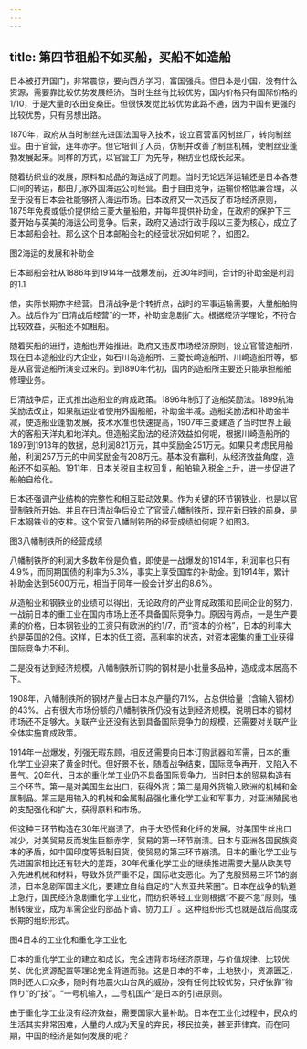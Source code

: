 ```yaml
---
---
---
```

title: 第四节租船不如买船，买船不如造船
---



日本被打开国门，非常震惊，要向西方学习，富国强兵。但日本是小国，没有什么资源，需要靠比较优势发展经济。当时生丝有比较优势，国内价格只有国际价格的1/10，于是大量的农田变桑田。但很快发觉比较优势此路不通，因为中国有更强的比较优势，只有另想出路。

1870年，政府从当时制丝先进国法国导入技术，设立官营富冈制丝厂，转向制丝业。由于官营，连年赤字。但它培训了人员，仿制并改善了制丝机械，使制丝业蓬勃发展起来。同样的方式，以官营工厂为先导，棉纺业也成长起来。

随着纺织业的发展，原料和成品的海运成了问题。当时无论远洋运输还是日本各港口间的转运，都由几家外国海运公司经营。由于自由竞争，运输价格低廉合理，以至于没有日本会社能够挤入海运市场。日本政府又一次违反了市场经济原则，1875年免费或低价提供给三菱大量船舶，并每年提供补助金，在政府的保护下三菱开始与英美的海运公司竞争。后来，政府又通过行政手段以三菱为核心，成立了日本邮船会社。那么这个日本邮船会社的经营状况如何呢？，如图2。

图2海运的发展和补助金

日本邮船会社从1886年到1914年一战爆发前，近30年时间，合计的补助金是利润的1.1

倍，实际长期赤字经营。日清战争是个转折点，战时的军事运输需要，大量船舶购入。战后作为“日清战后经营”的一环，补助金急剧扩大。根据经济学理论，不符合比较效益，买船还不如租船。

随着买船的进行，造船也开始推进。政府又违反市场经济原则，设立官营造船所，现在日本造船业的大企业，如石川岛造船所、三菱长崎造船所、川崎造船所等，都是从官营造船所演变过来的。到1890年代初，国内的造船所主要还只能承担船舶修理业务。

日清战争后，正式推出造船业的育成政策。1896年制订了造船奖励法。1899航海奖励法改正，如果航运业者使用外国船舶，补助金半减。造船奖励法和补助金半减，使造船业蓬勃发展，技术水准也快速提高，1907年三菱建造了当时世界上最大的客船天洋丸和地洋丸。但造船奖励法的经济效益如何呢，根据川崎造船所的1897到1913年的数据，总利润821万元，其中奖励金251万元。如果只考虑民用船舶，利润257万元的中间奖励金有208万元。基本没有赢利，从经济效益角度，造船还不如买船。1911年，日本关税自主权回复，船舶输入税金上升，进一步促进了船舶自给化。

日本还强调产业结构的完整性和相互联动效果。作为关键的环节钢铁业，也是以官营制铁所开始。并且在日清战争后设立了官营八幡制铁所，现在新日铁的前身，是日本钢铁业的支柱。这个官营八幡制铁所的经营成绩如何呢？如图3。

图3八幡制铁所的经营成绩

八幡制铁所的利润大多数年份是负值，即使是一战爆发的1914年，利润率也只有4.9%，而同期国债的利率为5.3%，事实上享受国库的补助金。到1914年，累计补助金达到5600万元，相当于同年一般会计岁出的8.6%。

从造船业和钢铁业的业绩可以得出，无论政府的产业育成政策和民间企业的努力，一战前日本的重工业在国内市场上还不具备国际竞争力。原因有两点，一是生产要素的价格，日本钢铁业的工资只有欧洲的约1/7，而“资本的价格”，日本的利率大约是英国的2倍。这样，日本的低工资，高利率的状态，对资本密集的重工业获得国际竞争力不利。

二是没有达到经济规模，八幡制铁所订购的钢材是小批量多品种，造成成本居高不下。

1908年，八幡制铁所的钢材产量占日本总产量的71%，占总供给量（含输入钢材）的43%。占有很大市场份额的八幡制铁所仍没有达到经济规模，说明日本的钢材市场还不足够大。关联产业还没有达到具备国际竞争力的规模，还需要对关联产业全体实施育成政策。

1914年一战爆发，列强无暇东顾，相反还需要向日本订购武器和军需，日本的重化学工业迎来了黄金时代。但好景不长，随着战争结束，国际竞争再开，又陷入不景气。20年代，日本的重化学工业仍不具备国际竞争力。当时日本的贸易构造有三个环节。第一是对美国生丝出口，获得外货；第二是用外货输入欧洲的机械和金属制品。第三是用输入的机械和金属制品强化重化学工业和军事力，对亚洲殖民地的支配强化和扩大，获得原料和市场。

但这种三环节构造在30年代崩溃了。由于大恐慌和化纤的发展，对美国生丝出口减少，对美贸易反而发生巨额赤字，贸易的第一环节崩溃。日本与亚洲各国民族资本的矛盾，如中国印度等抵制日货，使贸易的第三环节崩溃。日本的重化学工业与先进国家相比还有较大的差距，30年代重化学工业的继续推进需要大量从欧美导入先进机械和材料，导致外货严重不足，国际收支恶化。为了克服贸易三环节的崩溃，日本急剧军国主义化，要建立自给自足的“大东亚共荣圈”。日本在战争的轨道上急行，国民经济急剧重化学工业化，而纺织等轻工业则根据“不要不急”原则，强制转废业，成为军需企业的部品下请、协力工厂。这种组织形式也就是战后高度成长期的组织形式。

图4日本的工业化和重化学工业化

日本的重化学工业的建立和成长，完全违背市场经济原理，与价值规律、比较优势、优化资源配置等理论完全背道而驰。这是日本的不幸，土地狭小，资源匮乏，同时还人口众多，随时有地震火山台风的威胁，没有任何比较优势，只好依靠“物作り”的“技”。“一号机输入，二号机国产”是日本的引进原则。

由于重化学工业没有经济效益，需要国家大量补助。日本在工业化过程中，民众的生活其实非常困难，大量的人成为天皇的弃民，移民拉美，甚至菲律宾。而在同期，中国的经济是如何发展的呢？